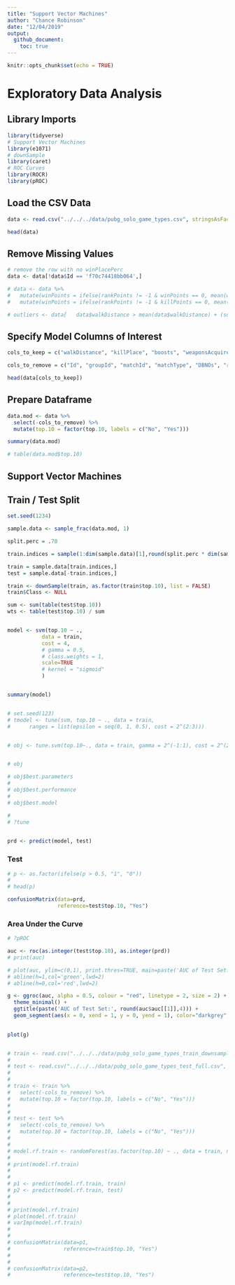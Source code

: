 ```yaml
---
title: "Support Vector Machines"
author: "Chance Robinson"
date: "12/04/2019"
output: 
  github_document:
    toc: true
---
```


```r
knitr::opts_chunk$set(echo = TRUE)
```

# Exploratory Data Analysis

## Library Imports


```r
library(tidyverse)
# Support Vector Machines
library(e1071)  
# downSample
library(caret)
# ROC Curves
library(ROCR)
library(pROC)
```



## Load the CSV Data

```r
data <- read.csv("../../../data/pubg_solo_game_types.csv", stringsAsFactors=FALSE)

```


```r
head(data)
```

## Remove Missing Values

```r
# remove the row with no winPlacePerc   
data <- data[!data$Id == 'f70c74418bb064',]

# data <- data %>%
#   mutate(winPoints = ifelse(rankPoints != -1 & winPoints == 0, mean(winPoints), winPoints )) %>%
#   mutate(winPoints = ifelse(rankPoints != -1 & killPoints == 0, mean(killPoints), killPoints ))

# outliers <- data[   data$walkDistance > mean(data$walkDistance) + (sd(data$walkDistance) * 3), ]


```

## Specify Model Columns of Interest

```r
cols_to_keep = c("walkDistance", "killPlace", "boosts", "weaponsAcquired", "damageDealt", "heals", "kills", "top.10")

cols_to_remove = c("Id", "groupId", "matchId", "matchType", "DBNOs", "revives", "winPlacePerc")

head(data[cols_to_keep])


```


## Prepare Dataframe

```r
data.mod <- data %>%
  select(-cols_to_remove) %>%
  mutate(top.10 = factor(top.10, labels = c("No", "Yes"))) 

summary(data.mod)

# table(data.mod$top.10)

```


## Support Vector Machines

## Train / Test Split

```r

set.seed(1234)

sample.data <- sample_frac(data.mod, 1)

split.perc = .70

train.indices = sample(1:dim(sample.data)[1],round(split.perc * dim(sample.data)[1]))

train = sample.data[train.indices,]
test = sample.data[-train.indices,]

train <- downSample(train, as.factor(train$top.10), list = FALSE)
train$Class <- NULL


```


```r

sum <- sum(table(test$top.10))
wts <- table(test$top.10) / sum


model <- svm(top.10 ~ ., 
           data = train,
           cost = 4,
           # gamma = 0.5,
           # class.weights = 1,
           scale=TRUE
           # kernel = "sigmoid"
           )


summary(model)


# set.seed(123)
# tmodel <- tune(svm, top.10 ~ ., data = train,
#      ranges = list(epsilon = seq(0, 1, 0.5), cost = 2^(2:3)))


# obj <- tune.svm(top.10~., data = train, gamma = 2^(-1:1), cost = 2^(2:4))


# obj

# obj$best.parameters
# 
# obj$best.performance
# 
# obj$best.model

# 
# ?tune
     
```



```r

prd <- predict(model, test)

```


### Test

```r

# p <- as.factor(ifelse(p > 0.5, "1", "0"))
# 
# head(p)

confusionMatrix(data=prd,  
                reference=test$top.10, "Yes")


```


### Area Under the Curve

```r

# ?pROC

auc <- roc(as.integer(test$top.10), as.integer(prd))
# print(auc)

# plot(auc, ylim=c(0,1), print.thres=TRUE, main=paste('AUC of Test Set:', round(auc$auc[[1]],2)))
# abline(h=1,col='green',lwd=2)
# abline(h=0,col='red',lwd=2)

g <- ggroc(auc, alpha = 0.5, colour = "red", linetype = 2, size = 2) +
  theme_minimal() + 
  ggtitle(paste('AUC of Test Set:', round(auc$auc[[1]],4))) + 
  geom_segment(aes(x = 0, xend = 1, y = 0, yend = 1), color="darkgrey", linetype="dashed")
  

plot(g)



```

```r

# train <- read.csv("../../../data/pubg_solo_game_types_train_downsampled.csv", stringsAsFactors=FALSE)
# 
# test <- read.csv("../../../data/pubg_solo_game_types_test_full.csv", stringsAsFactors=FALSE)
# 
# 
# train <- train %>%
#   select(-cols_to_remove) %>%
#   mutate(top.10 = factor(top.10, labels = c("No", "Yes")))
# 
# 
# test <- test %>%
#   select(-cols_to_remove) %>%
#   mutate(top.10 = factor(top.10, labels = c("No", "Yes")))
# 
# 
# model.rf.train <- randomForest(as.factor(top.10) ~ ., data = train, ntree = 275, mtry = 8, cutoff = c(0.36,1-0.36))
# 
# print(model.rf.train)
# 
# 
# p1 <- predict(model.rf.train, train)
# p2 <- predict(model.rf.train, test)
# 
# 
# print(model.rf.train)
# plot(model.rf.train)
# varImp(model.rf.train)
# 
# 
# confusionMatrix(data=p1,
#                 reference=train$top.10, "Yes")
# 
# 
# confusionMatrix(data=p2,
#                 reference=test$top.10, "Yes")

```

